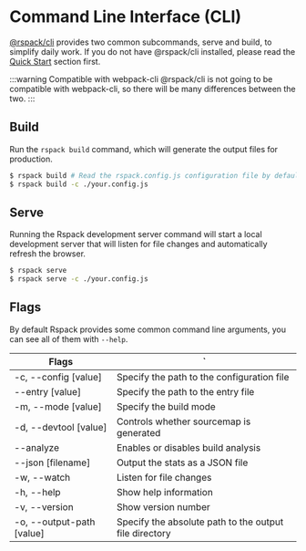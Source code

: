 # Command Line Interface (CLI)

[@rspack/cli](https://npmjs.com/package/@rspack/cli) provides two common subcommands, serve and build, to simplify daily work. If you do not have @rspack/cli installed, please read the [Quick Start](/guide/start/quick-start) section first.

:::warning Compatible with webpack-cli
@rspack/cli is not going to be compatible with webpack-cli, so there will be many differences between the two.
:::

## Build

Run the `rspack build` command, which will generate the output files for production.

```sh
$ rspack build # Read the rspack.config.js configuration file by default
$ rspack build -c ./your.config.js
```

## Serve

Running the Rspack development server command will start a local development server that will listen for file changes and automatically refresh the browser.

```sh
$ rspack serve
$ rspack serve -c ./your.config.js
```

## Flags

By default Rspack provides some common command line arguments, you can see all of them with `--help`.

| Flags                     | `                                                      |
| ------------------------- | ------------------------------------------------------ |
| -c, --config [value]      | Specify the path to the configuration file             |
| --entry [value]           | Specify the path to the entry file                     |
| -m, --mode [value]        | Specify the build mode                                 |
| -d, --devtool [value]     | Controls whether sourcemap is generated                |
| --analyze                 | Enables or disables build analysis                     |
| --json [filename]     | Output the stats as a JSON file                        |
| -w, --watch               | Listen for file changes                                |
| -h, --help                | Show help information                                  |
| -v, --version             | Show version number                                    |
| -o, --output-path [value] | Specify the absolute path to the output file directory |

